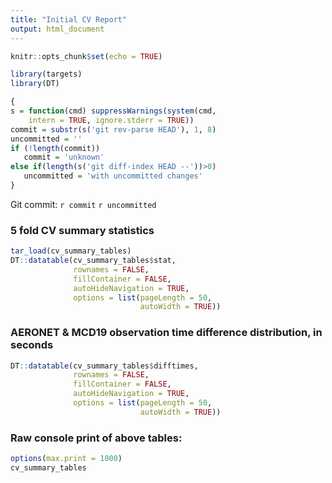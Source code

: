 ```yaml
---
title: "Initial CV Report"
output: html_document
---
```


```r
knitr::opts_chunk$set(echo = TRUE)
```

```r
library(targets)
library(DT)
```

```r
{
s = function(cmd) suppressWarnings(system(cmd,
    intern = TRUE, ignore.stderr = TRUE))
commit = substr(s('git rev-parse HEAD'), 1, 8)
uncommitted = ''
if (!length(commit))
   commit = 'unknown'
else if(length(s('git diff-index HEAD --'))>0)
   uncommitted = 'with uncommitted changes'
}
```

Git commit: `r commit` `r uncommitted`

### 5 fold CV summary statistics
```r
tar_load(cv_summary_tables)
DT::datatable(cv_summary_tables$stat, 
              rownames = FALSE,
              fillContainer = FALSE,
              autoHideNavigation = TRUE,
              options = list(pageLength = 50,
                             autoWidth = TRUE))
```

### AERONET & MCD19 observation time difference distribution, in seconds
```r
DT::datatable(cv_summary_tables$difftimes, 
              rownames = FALSE,
              fillContainer = FALSE,
              autoHideNavigation = TRUE,
              options = list(pageLength = 50,
                             autoWidth = TRUE))
```

### Raw console print of above tables:
```r
options(max.print = 1000)
cv_summary_tables
```


